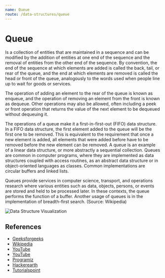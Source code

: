```yaml
---
name: Queue
route: /data-structures/queue
---
```


# Queue

Is a collection of entities that are maintained in a sequence and can be
modified by the addition of entities at one end of the sequence and the removal
of entities from the other end of the sequence. By convention, the end of the
sequence at which elements are added is called the back, tail, or rear of the
queue, and the end at which elements are removed is called the head or front of
the queue, analogously to the words used when people line up to wait for goods
or services.

The operation of adding an element to the rear of the queue is known as enqueue,
and the operation of removing an element from the front is known as dequeue.
Other operations may also be allowed, often including a peek or front operation
that returns the value of the next element to be dequeued without dequeuing it.

The operations of a queue make it a first-in-first-out (FIFO) data structure. In
a FIFO data structure, the first element added to the queue will be the first
one to be removed. This is equivalent to the requirement that once a new element
is added, all elements that were added before have to be removed before the new
element can be removed. A queue is an example of a linear data structure, or
more abstractly a sequential collection. Queues are common in computer programs,
where they are implemented as data structures coupled with access routines, as
an abstract data structure or in object-oriented languages as classes. Common
implementations are circular buffers and linked lists.

Queues provide services in computer science, transport, and operations research
where various entities such as data, objects, persons, or events are stored and
held to be processed later. In these contexts, the queue performs the function
of a buffer. Another usage of queues is in the implementation of breadth-first
search. (Source: Wikipedia)

![Data Structure Visualization](https://upload.wikimedia.org/wikipedia/commons/thumb/5/52/Data_Queue.svg/600px-Data_Queue.svg.png)

## References

- [Geeksforgeeks](https://www.geeksforgeeks.org/queue-data-structure/)
- [Wikipedia](<https://en.wikipedia.org/wiki/Queue_(abstract_data_type)>)
- [YouTube](https://www.youtube.com/watch?v=wjI1WNcIntg)
- [YouTube](https://www.youtube.com/watch?v=okr-XE8yTO8)
- [Programiz](https://www.programiz.com/dsa/queue)
- [Hackerearth](https://www.hackerearth.com/practice/data-structures/queues/basics-of-queues/tutorial/)
- [Tutorialspoint](https://www.tutorialspoint.com/data_structures_algorithms/dsa_queue.htm)

